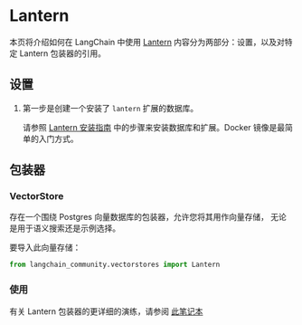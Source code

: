 # Lantern

本页将介绍如何在 LangChain 中使用 [Lantern](https://github.com/lanterndata/lantern)
内容分为两部分：设置，以及对特定 Lantern 包装器的引用。

## 设置
1. 第一步是创建一个安装了 `lantern` 扩展的数据库。

    请参照 [Lantern 安装指南](https://github.com/lanterndata/lantern#-quick-install) 中的步骤来安装数据库和扩展。Docker 镜像是最简单的入门方式。

## 包装器

### VectorStore

存在一个围绕 Postgres 向量数据库的包装器，允许您将其用作向量存储，
无论是用于语义搜索还是示例选择。

要导入此向量存储：
```python
from langchain_community.vectorstores import Lantern
```

### 使用

有关 Lantern 包装器的更详细的演练，请参阅 [此笔记本](/docs/integrations/vectorstores/lantern)